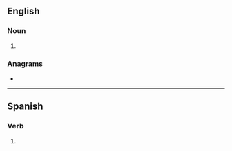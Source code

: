 {{also|pujás}}
==English==

===Noun===
{{head|en|noun form}}

# {{plural of|en|puja}}

===Anagrams===
* {{anagrams|en|a=ajpsu|jaups}}

----

==Spanish==

===Verb===
{{head|es|verb form}}

# {{es-verb form of|ending=ar|mood=indicative|tense=present|pers=2|formal=no|number=singular|pujar}}